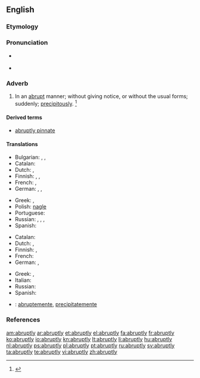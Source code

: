 ==English==

===Etymology===
{{suffix|abrupt|ly}}

===Pronunciation===
* {{a|US}} {{IPA|/əˈbɹʌp.li/|/ə.ˈbɹʌpt.li/}}
* {{audio|en-us-abruptly.ogg|Audio (US)}}

===Adverb===
{{en-adv}}

# In an [[abrupt]] manner; without giving notice, or without the usual forms; suddenly; [[precipitously]]. {{defdate|First attested in the late 16<sup>th</sup> century.}}<ref>{{reference-book | last =| first = | authorlink =  | coauthors =  | editor =Brown, Lesley  | others =  | title = The Shorter Oxford English Dictionary | origdate =  | origyear = 1933| origmonth =  | url =  | format =  | accessdate =  | accessyear =  | accessmonth =  | edition = 5th | date =  | year =2003| month =  | publisher =Oxford University Press  | location =Oxford, UK | language =  | id =  | doi = | isbn =978-0-19-860575-7 | lccn = | ol = | pages =8| chapter =  | chapterurl =  | quote =}}</ref>

====Derived terms====
* [[abruptly pinnate]]

====Translations====
{{trans-top|in an abrupt manner}}
* Bulgarian: {{t+|bg|рязко}}, {{t+|bg|внезапно}}, {{t+|bg|безцеремонно}}
* Catalan: {{t+|ca|abruptament}}
* Dutch: {{t+|nl|abrupt}}, {{t+|nl|bruusk}}
* Finnish: {{t+|fi|äkillisesti}}, {{t+|fi|yhtäkkiä}}, {{t-|fi|yht'äkkiä}}
* French: {{t+|fr|abruptement}},  {{t+|fr|tout d'un coup}}
* German: {{t+|de|abrupt}}, {{t+|de|plötzlich}}, {{t+|de|unerwartet}}
{{trans-mid}}
* Greek: {{t+|el|αποτόμως|tr=apotómos|sc=Grek}}, {{t+|el|αιφνιδίως|tr=aifnidíos|sc=Grek}}
* Polish: [[nagle]]
* Portuguese: {{t+|pt|abruptamente}}
* Russian: {{t+|ru|внезапно|tr=vnezápno}}, {{t+|ru|неожиданно|tr=neožídanno}}, {{t+|ru|резко|tr=rézko}}, {{t+|ru|бесцеремонно|tr=besceremónno}} {{qualifier|brusquely}}
* Spanish: {{t-|es|abruptamente}}
{{trans-bottom}}

{{trans-top|precipitously}}
* Catalan: {{t-|ca|precipitadament}}
* Dutch: {{t+|nl|plots}}, {{t+|nl|plotseling}}
* Finnish: {{t+|fi|äkkijyrkkä|alt=äkkijyrkästi}}, {{t+|fi|äkillinen|alt=äkillisesti}}
* French: {{t+|fr|précipitamment}}
* German: {{t+|de|abgerissen}}, {{t+|de|abschüssig}}
{{trans-mid}}
* Greek: {{t+|el|εσπευσμένως|tr=espefsménos|sc=Grek}}, {{t+|el|αιφνιδίως|tr=aifnidíos|sc=Grek}}
* Italian: {{t+|it|improvvisamente}}
* Russian: {{t+|ru|отрывисто|tr=otrývisto}}
* Spanish: {{t-|es|precipitadamente}}
{{trans-bottom}}

{{checktrans-top}}
* {{ttbc|ia}}: [[abruptemente]], [[precipitatemente]]
{{trans-mid}}
{{trans-bottom}}

===References===
<references/>

[[am:abruptly]]
[[ar:abruptly]]
[[et:abruptly]]
[[el:abruptly]]
[[fa:abruptly]]
[[fr:abruptly]]
[[ko:abruptly]]
[[io:abruptly]]
[[kn:abruptly]]
[[lt:abruptly]]
[[li:abruptly]]
[[hu:abruptly]]
[[nl:abruptly]]
[[ps:abruptly]]
[[pl:abruptly]]
[[pt:abruptly]]
[[ru:abruptly]]
[[sv:abruptly]]
[[ta:abruptly]]
[[te:abruptly]]
[[vi:abruptly]]
[[zh:abruptly]]